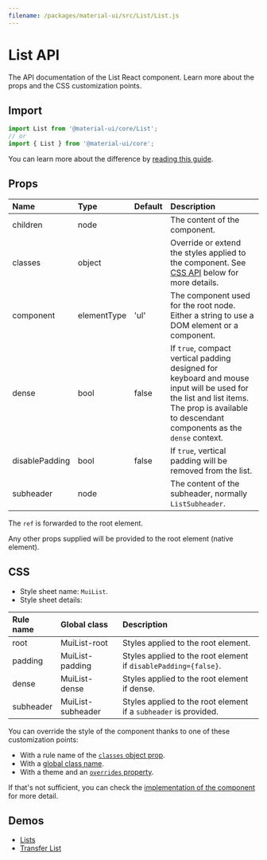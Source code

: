 ```yaml
---
filename: /packages/material-ui/src/List/List.js
---
```



<!--- This documentation is automatically generated, do not try to edit it. -->

# List API

<p className="description">The API documentation of the List React component. Learn more about the props and the CSS customization points.</p>

## Import

```js
import List from '@material-ui/core/List';
// or
import { List } from '@material-ui/core';
```

You can learn more about the difference by [reading this guide](/guides/minimizing-bundle-size/).



## Props

| Name | Type | Default | Description |
|:-----|:-----|:--------|:------------|
| <span className="prop-name">children</span> | <span className="prop-type">node</span> |  | The content of the component. |
| <span className="prop-name">classes</span> | <span className="prop-type">object</span> |  | Override or extend the styles applied to the component. See [CSS API](#css) below for more details. |
| <span className="prop-name">component</span> | <span className="prop-type">elementType</span> | <span className="prop-default">'ul'</span> | The component used for the root node. Either a string to use a DOM element or a component. |
| <span className="prop-name">dense</span> | <span className="prop-type">bool</span> | <span className="prop-default">false</span> | If `true`, compact vertical padding designed for keyboard and mouse input will be used for the list and list items. The prop is available to descendant components as the `dense` context. |
| <span className="prop-name">disablePadding</span> | <span className="prop-type">bool</span> | <span className="prop-default">false</span> | If `true`, vertical padding will be removed from the list. |
| <span className="prop-name">subheader</span> | <span className="prop-type">node</span> |  | The content of the subheader, normally `ListSubheader`. |

The `ref` is forwarded to the root element.

Any other props supplied will be provided to the root element (native element).

## CSS

- Style sheet name: `MuiList`.
- Style sheet details:

| Rule name | Global class | Description |
|:-----|:-------------|:------------|
| <span className="prop-name">root</span> | <span className="prop-name">MuiList-root</span> | Styles applied to the root element.
| <span className="prop-name">padding</span> | <span className="prop-name">MuiList-padding</span> | Styles applied to the root element if `disablePadding={false}`.
| <span className="prop-name">dense</span> | <span className="prop-name">MuiList-dense</span> | Styles applied to the root element if dense.
| <span className="prop-name">subheader</span> | <span className="prop-name">MuiList-subheader</span> | Styles applied to the root element if a `subheader` is provided.

You can override the style of the component thanks to one of these customization points:

- With a rule name of the [`classes` object prop](/customization/components/#overriding-styles-with-classes).
- With a [global class name](/customization/components/#overriding-styles-with-global-class-names).
- With a theme and an [`overrides` property](/customization/globals/#css).

If that's not sufficient, you can check the [implementation of the component](https://github.com/mui-org/material-ui/blob/master/packages/material-ui/src/List/List.js) for more detail.

## Demos

- [Lists](/components/lists/)
- [Transfer List](/components/transfer-list/)

